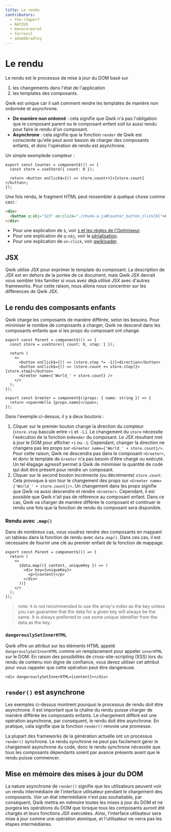 ```yaml
---
title: Le rendu
contributors:
  - the-r3aper7
  - RATIU5
  - manucorporat
  - forresst
  - adamdbradley
---
```


# Le rendu

Le rendu est le processus de mise à jour du DOM basé sur

1. les changements dans l'état de l'application
2. les templates des composants.

Qwik est unique car il sait comment rendre les templates de manière non ordonnée et asynchrone.

- **De manière non ordonné** : cela signifie que Qwik n'a pas l'obligation que le composant parent ou le composant enfant soit lui aussi rendu pour faire le rendu d'un composant.
- **Asynchrone** : cela signifie que la fonction `render` de Qwik est consciente qu'elle peut avoir besoin de charger des composants enfants, et donc l'opération de rendu est asynchrone.

Un simple exemplede compteur :

```tsx
export const Counter = component$(() => {
  const store = useStore({ count: 0 });

  return <button onClick$={() => store.count++}>{store.count}</button>;
});
```

Une fois rendu, le fragment HTML peut ressembler à quelque chose comme ceci :

```html
<div>
  <button q:obj="123" on:click="./chunk-a.js#Counter_button_click[0]">0</button>
</div>
```

- Pour une explication de `$`, voir [`$` et les règles de l'Optimiseur](../../advanced/optimizer/index.mdx).
- Pour une explication de `q:obj`, voir la [sérialisation](../../concepts/resumable/index.mdx).
- Pour une explication de `on:click`, voir [qwikloader](../../advanced/qwikloader/index.mdx).

## JSX

Qwik utilise JSX pour exprimer le template du composant. La description de JSX est en dehors de la portée de ce document, mais Qwik JSX devrait vous sembler très familier si vous avez déjà utilisé JSX avec d'autres frameworks. Pour cette raison, nous allons nous concentrer sur les différences de Qwik JSX.

## Le rendu des composants enfants

Qwik charge les composants de manière différée, selon les besoins. Pour minimiser le nombre de composants à charger, Qwik ne descend dans les composants enfants que si les props du composant ont changé.

```tsx
export const Parent = component$(() => {
  const store = useStore({ count: 0, step: 1 });

  return (
    <>
      <button onClick$={() => (store.step *= -1)}>direction</button>
      <button onClick$={() => (store.count += store.step)}>{store.step}</button>
      <Greeter name={'World_' + store.count} />
    </>
  );
});

export const Greeter = component$((props: { name: string }) => {
  return <span>Hello {props.name}</span>;
});
```

Dans l'exemple ci-dessus, il y a deux boutons :

1. Cliquer sur le premier bouton change la direction du compteur (`store.step` bascule entre `+1` et `-1`.). Le changement du `store` nécessite l'exécution de la fonction `OnRender` du composant. Le JSX résultant met à jour le DOM pour afficher `+1` ou `-1`. Cependant, changer la direction ne changera pas les props sur `<Greeter name={'World_' + store.count}/>`. Pour cette raison, Qwik ne descendra pas dans le composant `<Greeter>`, et donc le template de `Greeter` n'a pas besoin d'être chargé ou exécuté. Un tel élagage agressif permet à Qwik de minimiser la quantité de code qui doit être présent pour rendre un composant.
2. Cliquer sur le second bouton incrémente (ou décrémente) `store.count`. Cela provoque à son tour le changement des props sur `<Greeter name={'World_' + store.count}/>`. Un changement dans les props signifie que Qwik va aussi descendre et rendre `<Greeter>`. Cependant, il est possible que Qwik n'ait pas de référence au composant enfant. Dans ce cas, Qwik va charger de manière différée le composant et continuer le rendu une fois que la fonction de rendu du composant sera disponible.

### Rendu avec `.map()`

Dans de nombreux cas, vous voudrez rendre des composants en mappant un tableau dans la fonction de rendu avec `data.map()`. Dans ces cas, il est nécessaire de fournir une clé au premier enfant de la fonction de mappage.

```tsx
export const Parent = component$(() => {
  return (
    <>
      {data.map(({ content, uniqueKey }) => (
        <div key={uniqueKey}>
          <p>{content}</p>
        </div>
      ))}
    </>
  );
});
```

> note: it is not recommended to use the array's index as the key unless you can guarantee that the data for a given key will always be the same. It is always preferred to use some unique identifier from the data as the key.

### `dangerouslySetInnerHTML`

Qwik offre un attribut sur les éléments HTML appelé `dangerouslySetInnerHTML` comme un remplacement pour appeler `innerHTML` sur le DOM. En raison des possibilités de cross-site-scripting (XSS) lors du rendu de contenu non digne de confiance, vous devez utiliser cet attribut pour vous rappeler que cette opération peut être dangereuse.

```tsx
<div dangerouslySetInnerHTML={content}></div>
```

## `render()` est asynchrone

Les exemples ci-dessus montrent pourquoi le processus de rendu doit être asynchrone. Il est important que la chaîne du rendu puisse charger de manière différée les composants enfants. Le chargement différé est une opération asynchrone, par conséquent, le rendu doit être asynchrone. En pratique, cela signifie que la fonction `render()` renvoie une promesse.

La plupart des frameworks de la génération actuelle ont un processus `render()` synchrone. Le rendu synchrone ne peut pas facilement gérer le chargement asynchrone du code, donc le rendu synchrone nécessite que tous les composants dépendants soient par avance présents avant que le rendu puisse commencer.

## Mise en mémoire des mises à jour du DOM

La nature asynchrone de `render()` signifie que les utilisateurs peuvent voir un rendu intermédiaire de l'interface utilisateur pendant le chargement des composants. Voir un état intermédiaire n'est pas souhaitable, par conséquent, Qwik mettra en mémoire toutes les mises à jour du DOM et ne purgera les opérations du DOM que lorsque tous les composants auront été chargés et leurs fonctions JSX exécutées. Ainsi, l'interface utilisateur sera mise à jour comme une opération atomique, et l'utilisateur ne verra pas les étapes intermédiaires.
